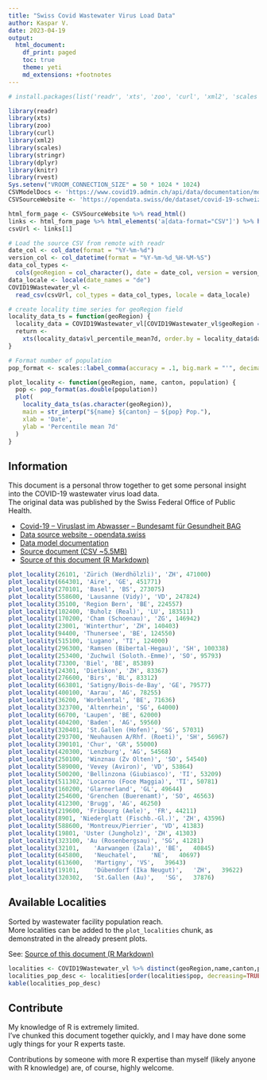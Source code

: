 ```yaml
---
title: "Swiss Covid Wastewater Virus Load Data"
author: Kaspar V.
date: 2023-04-19
output:
  html_document:
    df_print: paged
    toc: true
    theme: yeti
    md_extensions: +footnotes
---
```

```r
# install.packages(list('readr', 'xts', 'zoo', 'curl', 'xml2', 'scales', 'stringr', 'dplyr', 'knitr', 'rvest'))

library(readr)
library(xts)
library(zoo)
library(curl)
library(xml2)
library(scales)
library(stringr)
library(dplyr)
library(knitr)
library(rvest)
Sys.setenv("VROOM_CONNECTION_SIZE" = 50 * 1024 * 1024)
CSVModelDocs <- 'https://www.covid19.admin.ch/api/data/documentation/models/sources-definitions-wastewaterdailyviralloaddata.md'
CSVSourceWebsite <- 'https://opendata.swiss/de/dataset/covid-19-schweiz/resource/f8602049-4f86-4f02-a957-10791642283a'
```

```r
html_form_page <- CSVSourceWebsite %>% read_html()
links <- html_form_page %>% html_elements('a[data-format="CSV"]') %>% html_attr("href")
csvUrl <- links[1]
```

```r
# Load the source CSV from remote with readr
date_col <- col_date(format = "%Y-%m-%d")
version_col <- col_datetime(format = "%Y-%m-%d_%H-%M-%S")
data_col_types <-
  cols(geoRegion = col_character(), date = date_col, version = version_col)
data_locale <- locale(date_names = "de")
COVID19Wastewater_vl <-
  read_csv(csvUrl, col_types = data_col_types, locale = data_locale)
```


```r
# create locality time series for geoRegion field
locality_data_ts = function(geoRegion) {
  locality_data = COVID19Wastewater_vl[COVID19Wastewater_vl$geoRegion == geoRegion,]
  return <-
    xts(locality_data$vl_percentile_mean7d, order.by = locality_data$date)
}

# Format number of population
pop_format <- scales::label_comma(accuracy = .1, big.mark = "'", decimal.mark = ".")

plot_locality <- function(geoRegion, name, canton, population) {
  pop <- pop_format(as.double(population))
  plot(
    locality_data_ts(as.character(geoRegion)),
    main = str_interp("${name} ${canton} – ${pop} Pop."),
    xlab = 'Date',
    ylab = 'Percentile mean 7d'
  )
}
```

## Information

This document is a personal throw together to get some personal insight into the COVID-19 wastewater virus load data.  
The original data was published by the Swiss Federal Office of Public Health.

- [Covid-⁠19 – Viruslast im Abwasser – Bundesamt für Gesundheit BAG](https://www.covid19.admin.ch/de/epidemiologic/waste-water)
- [Data source website - opendata.swiss](`r CSVSourceWebsite`)  
- [Data model documentation](`r CSVModelDocs`)
- [Source document (CSV ~5.5MB)](`r csvUrl`)
- [Source of this document (R Markdown)](https://github.com/casaper/swiss_wastewater_covid_virus_load/blob/main/wastewater.Rmd)

```r
plot_locality(26101, 'Zürich (Werdhölzli)', 'ZH', 471000)
plot_locality(664301, 'Aire', 'GE', 451771)
plot_locality(270101, 'Basel', 'BS', 273075)
plot_locality(558600, 'Lausanne (Vidy)', 'VD', 247824)
plot_locality(35100, 'Region Bern', 'BE', 224557)
plot_locality(102400, 'Buholz (Real)', 'LU', 183511)
plot_locality(170200, 'Cham (Schoenau)', 'ZG', 146942)
plot_locality(23001, 'Winterthur', 'ZH', 140403)
plot_locality(94400, 'Thunersee', 'BE', 124550)
plot_locality(515100, 'Lugano', 'TI', 124000)
plot_locality(296300, 'Ramsen (Bibertal-Hegau)', 'SH', 100338)
plot_locality(253400, 'Zuchwil (Soloth.-Emme)', 'SO', 95793)
plot_locality(73300, 'Biel', 'BE', 85389)
plot_locality(24301, 'Dietikon', 'ZH', 83367)
plot_locality(276600, 'Birs', 'BL', 83312)
plot_locality(663801, 'Satigny/Bois-de-Bay', 'GE', 79577)
plot_locality(400100, 'Aarau', 'AG', 78255)
plot_locality(36200, 'Worblental', 'BE', 71636)
plot_locality(323700, 'Altenrhein', 'SG', 64000)
plot_locality(66700, 'Laupen', 'BE', 62000)
plot_locality(404200, 'Baden', 'AG', 59560)
plot_locality(320401, 'St.Gallen (Hofen)', 'SG', 57031)
plot_locality(293700, 'Neuhausen A/Rhf. (Roeti)', 'SH', 56967)
plot_locality(390101, 'Chur', 'GR', 55000)
plot_locality(420300, 'Lenzburg', 'AG', 54568)
plot_locality(250100, 'Winznau (Zv Olten)', 'SO', 54540)
plot_locality(589000, 'Vevey (Aviron)', 'VD', 53864)
plot_locality(500200, 'Bellinzona (Giubiasco)', 'TI', 53209)
plot_locality(511302, 'Locarno (Foce Maggia)', 'TI', 50781)
plot_locality(160200, 'Glarnerland', 'GL', 49644)
plot_locality(254600, 'Grenchen (Buerenamt)', 'SO', 46563)
plot_locality(412300, 'Brugg', 'AG', 46250)
plot_locality(219600, 'Fribourg (Aele)', 'FR', 44211)
plot_locality(8901, 'Niederglatt (Fischb.-Gl.)', 'ZH', 43596)
plot_locality(588600, 'Montreux/Pierrier', 'VD', 41383)
plot_locality(19801, 'Uster (Jungholz)', 'ZH', 41303)
plot_locality(323100, 'Au (Rosenbergsau)', 'SG', 41281)
plot_locality(32101,	'Aarwangen (Zala)',	'BE',	40845)
plot_locality(645800,	'Neuchatel',	'NE',	40697)
plot_locality(613600,	'Martigny',	'VS',	39643)
plot_locality(19101,	'Dübendorf (Ika Neugut)',	'ZH',	39622)
plot_locality(320302,	'St.Gallen (Au)',	'SG',	37876)
```

## Available Localities

Sorted by wastewater facility population reach.  
More localities can be added to the `plot_localities` chunk, as demonstrated in the already present plots.

See: [Source of this document (R Markdown)](https://github.com/casaper/swiss_wastewater_covid_virus_load/blob/main/wastewater.Rmd)

```r
localities <- COVID19Wastewater_vl %>% distinct(geoRegion,name,canton,pop)
localities_pop_desc <- localities[order(localities$pop, decreasing=TRUE),]
kable(localities_pop_desc)
```

## Contribute

My knowledge of R is extremely limited.  
I've chunked this document together quickly, and I may have done some ugly things for your R experts taste.

Contributions by someone with more R expertise than myself (likely anyone with R knowledge) are, of course, highly welcome.
